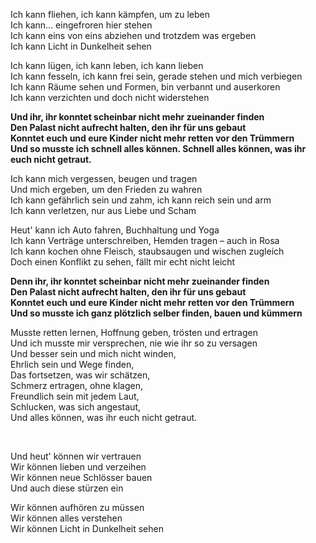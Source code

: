 Ich kann fliehen, ich kann kämpfen, um zu leben  
Ich kann... eingefroren hier stehen  
Ich kann eins von eins abziehen und trotzdem was ergeben  
Ich kann Licht in Dunkelheit sehen

Ich kann lügen, ich kann leben, ich kann lieben  
Ich kann fesseln, ich kann frei sein, gerade stehen und mich verbiegen  
Ich kann Räume sehen und Formen, bin verbannt und auserkoren  
Ich kann verzichten und doch nicht widerstehen

**Und ihr, ihr konntet scheinbar nicht mehr zueinander finden**  
**Den Palast nicht aufrecht halten, den ihr für uns gebaut**  
**Konntet euch und eure Kinder nicht mehr retten vor den Trümmern**  
**Und so musste ich schnell alles können. Schnell alles können, was ihr euch nicht getraut.**

Ich kann mich vergessen, beugen und tragen  
Und mich ergeben, um den Frieden zu wahren  
Ich kann gefährlich sein und zahm, ich kann reich sein und arm  
Ich kann verletzen, nur aus Liebe und Scham

Heut' kann ich Auto fahren, Buchhaltung und Yoga  
Ich kann Verträge unterschreiben, Hemden tragen – auch in Rosa  
Ich kann kochen ohne Fleisch, staubsaugen und wischen zugleich  
Doch einen Konflikt zu sehen, fällt mir echt nicht leicht

**Denn ihr, ihr konntet scheinbar nicht mehr zueinander finden**  
**Den Palast nicht aufrecht halten, den ihr für uns gebaut**  
**Konntet euch und eure Kinder nicht mehr retten vor den Trümmern**  
**Und so musste ich ganz plötzlich selber finden, bauen und kümmern**

Musste retten lernen, Hoffnung geben, trösten und ertragen  
Und ich musste mir versprechen, nie wie ihr so zu versagen  
Und besser sein und mich nicht winden,  
Ehrlich sein und Wege finden,  
Das fortsetzen, was wir schätzen,  
Schmerz ertragen, ohne klagen,  
Freundlich sein mit jedem Laut,  
Schlucken, was sich angestaut,  
Und alles können, was ihr euch nicht getraut.

&nbsp;

Und heut' können wir vertrauen  
Wir können lieben und verzeihen  
Wir können neue Schlösser bauen  
Und auch diese stürzen ein

Wir können aufhören zu müssen  
Wir können alles verstehen  
Wir können Licht in Dunkelheit sehen
